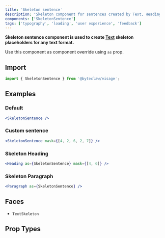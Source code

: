 ```yaml
---
title: 'Skeleton sentence'
description: 'Skeleton component for sentences created by Text, Heading or Paragraph components'
components: ['SkeletonSentence']
tags: ['typography', 'loading', 'user experience', 'feedback']
---
```


**Skeleton sentence component is used to create [Text](/components/text) skeleton placeholders for any text format.**

Use this component as component override using `as` prop.

## Import

```js transpile=false
import { SkeletonSentence } from '@byteclaw/visage';
```

## Examples

### Default

```jsx live
<SkeletonSentence />
```

### Custom sentence

```jsx live
<SkeletonSentence mask={[4, 2, 6, 2, 7]} />
```

### Skeleton Heading

```jsx live
<Heading as={SkeletonSentence} mask={[4, 6]} />
```

### Skeleton Paragraph

```jsx live
<Paragraph as={SkeletonSentence} />
```

## Faces

- `TextSkeleton`

## Prop Types

<PropTypes component="SkeletonSentence" />
